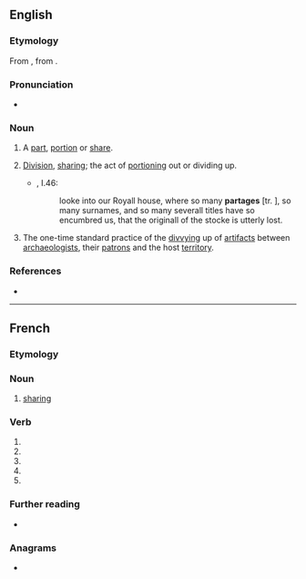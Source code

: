 {{also|partagé}}
==English==

===Etymology===
From {{etyl|frm|en}} {{m|frm|partage}}, from {{m|frm|partir||to share}}.

===Pronunciation===
* {{a|UK}} {{IPA|/ˈpɑːtɪdʒ/|lang=en}}

===Noun===
{{en-noun}}

# {{lb|en|obsolete}} A [[part]], [[portion]] or [[share]].
# {{lb|en|now|_|rare}} [[division|Division]], [[sharing]]; the act of [[portioning]] out or dividing up.
#* {{RQ:Flr Mntgn Essays}}, I.46:
#*: looke into our Royall house, where so many '''partages''' [tr. {{m|frm|partage|partages}}], so many surnames, and so many severall titles have so encumbred us, that the originall of the stocke is utterly lost.
# {{lb|en|archaic|archaeology}} The one-time standard practice of the [[divvying]] up of [[artifact]]s between [[archaeologists]], their [[patrons]] and the host [[territory]].

===References===
* {{R:Webster 1913}}

----

==French==

===Etymology===
{{suffix|partir|age|lang=fr}}

===Noun===
{{fr-noun|m}}

# [[sharing]] {{gloss|act of sharing}}

===Verb===
{{fr-verb-form}}

# {{inflection of|partager||1|s|pres|indc|lang=fr}}
# {{inflection of|partager||3|s|pres|indc|lang=fr}}
# {{inflection of|partager||1|s|pres|subj|lang=fr}}
# {{inflection of|partager||1|s|pres|subj|lang=fr}}
# {{inflection of|partager||2|s|impr|lang=fr}}

===Further reading===
* {{R:TLFi}}

===Anagrams===
* {{l|fr|tapager}}
